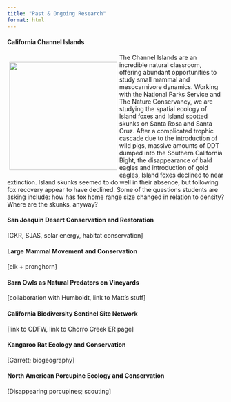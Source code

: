 ```yaml
---
title: "Past & Ongoing Research"
format: html
---
```


#### California Channel Islands

::: {style="float: left; margin: 5px;"}
![](photos/santa_rosa.jpg){fig-alt="a beach on Santa Rosa Island, with Santa Cruz Island in the background" fig-align="left" width="250"}
:::

The Channel Islands are an incredible natural classroom, offering abundant opportunities to study small mammal and mesocarnivore dynamics. Working with the National Parks Service and The Nature Conservancy, we are studying the spatial ecology of Island foxes and Island spotted skunks on Santa Rosa and Santa Cruz. After a complicated trophic cascade due to the introduction of wild pigs, massive amounts of DDT dumped into the Southern California Bight, the disappearance of bald eagles and introduction of gold eagles, Island foxes declined to near extinction. Island skunks seemed to do well in their absence, but following fox recovery appear to have declined. Some of the questions students are asking include: how has fox home range size changed in relation to density? Where are the skunks, anyway?

#### San Joaquin Desert Conservation and Restoration

\[GKR, SJAS, solar energy, habitat conservation\]

#### Large Mammal Movement and Conservation

\[elk + pronghorn\]

#### Barn Owls as Natural Predators on Vineyards

\[collaboration with Humboldt, link to Matt's stuff\]

#### California Biodiversity Sentinel Site Network

\[link to CDFW, link to Chorro Creek ER page\]

#### Kangaroo Rat Ecology and Conservation

\[Garrett; biogeography\]

#### North American Porcupine Ecology and Conservation

\[Disappearing porcupines; scouting\]
